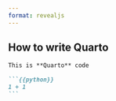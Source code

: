 ```yaml
---
format: revealjs
---
```


## How to write Quarto

```` markdown
This is **Quarto** code

```{{python}}
1 + 1
```
````

